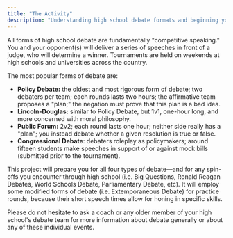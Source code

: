 ```yaml
---
title: "The Activity"
description: "Understanding high school debate formats and beginning your journey"
---
```


All forms of high school debate are fundamentally "competitive speaking." You and your opponent(s) will deliver a series of speeches in front of a judge, who will determine a winner. Tournaments are held on weekends at high schools and universities across the country.

The most popular forms of debate are:

- **Policy Debate:** the oldest and most rigorous form of debate; two debaters per team; each rounds lasts two hours; the affirmative team proposes a "plan;" the negation must prove that this plan is a bad idea.
- **Lincoln-Douglas:** similar to Policy Debate, but 1v1, one-hour long, and more concerned with moral philosophy.
- **Public Forum:** 2v2; each round lasts one hour; neither side really has a "plan"; you instead debate whether a given resolution is true or false.
- **Congressional Debate**: debaters roleplay as policymakers; around fifteen students make speeches in support of or against mock bills (submitted prior to the tournament).

This project will prepare you for all four types of debate—and for any spin-offs you encounter through high school (i.e. Big Questions, Ronald Reagan Debates, World Schools Debate, Parliamentary Debate, etc). It will employ some modified forms of debate (i.e. Extemporaneous Debate) for practice rounds, because their short speech times allow for honing in specific skills.

Please do not hesitate to ask a coach or any older member of your high school's debate team for more information about debate generally or about any of these individual events.